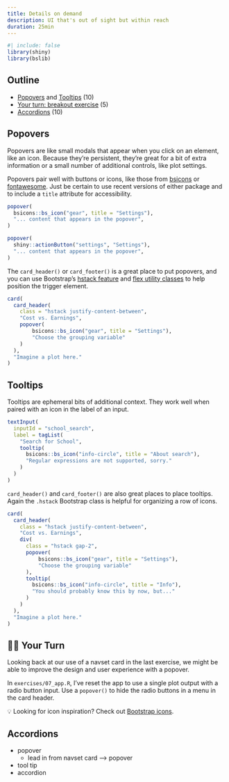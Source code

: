 ```yaml
---
title: Details on demand
description: UI that's out of sight but within reach
duration: 25min
---
```


[bsicons]: https://cran.r-project.org/package=bsicons
[fontawesome]: https://rstudio.github.io/fontawesome/

```r
#| include: false
library(shiny)
library(bslib)
```

## Outline

* [Popovers](#popovers) and [Tooltips](#tooltips) (10)
* [Your turn: breakout exercise](#your-turn) (5)
* [Accordions](#accordions) (10)

## Popovers

Popovers are like small modals that appear when you click on an element, like an icon.
Because they're persistent, they're great for a bit of extra information or a small number of additional controls, like plot settings.

Popovers pair well with buttons or icons, like those from [bsicons] or [fontawesome].
Just be certain to use recent versions of either package and to include a `title` attribute for accessibility.

```r
popover(
  bsicons::bs_icon("gear", title = "Settings"),
  "... content that appears in the popover",
)

popover(
  shiny::actionButton("settings", "Settings"),
  "... content that appears in the popover",
)
```

The `card_header()` or `card_footer()` is a great place to put popovers, and you can use Bootstrap's [hstack feature](https://getbootstrap.com/docs/5.3/helpers/stacks/#horizontal) and [flex utility classes](https://getbootstrap.com/docs/5.3/utilities/flex/#justify-content) to help position the trigger element.

```r
card(
  card_header(
    class = "hstack justify-content-between",
    "Cost vs. Earnings",
    popover(
        bsicons::bs_icon("gear", title = "Settings"),
        "Choose the grouping variable"
    )
  ),
  "Imagine a plot here."
)
```

## Tooltips

Tooltips are ephemeral bits of additional context.
They work well when paired with an icon in the label of an input.

```r
textInput(
  inputId = "school_search",
  label = tagList(
    "Search for School",
    tooltip(
      bsicons::bs_icon("info-circle", title = "About search"),
      "Regular expressions are not supported, sorry."
    )
  )
)
```

`card_header()` and `card_footer()` are also great places to place tooltips.
Again the `.hstack` Bootstrap class is helpful for organizing a row of icons.

```r
card(
  card_header(
    class = "hstack justify-content-between",
    "Cost vs. Earnings",
    div(
      class = "hstack gap-2",
      popover(
          bsicons::bs_icon("gear", title = "Settings"),
          "Choose the grouping variable"
      ),
      tooltip(
        bsicons::bs_icon("info-circle", title = "Info"),
        "You should probably know this by now, but..."
      )
    )
  ),
  "Imagine a plot here."
)
```

## 🧑‍💻 Your Turn

Looking back at our use of a navset card in the last exercise, we might be able to improve the design and user experience with a popover.

In `exercises/07_app.R`, I've reset the app to use a single plot output with a radio button input.
Use a `popover()` to hide the radio buttons in a menu in the card header.

💡 Looking for icon inspiration? Check out [Bootstrap icons](https://icons.getbootstrap.com/).

## Accordions

- popover
    - lead in from navset card --> popover
- tool tip
- accordion